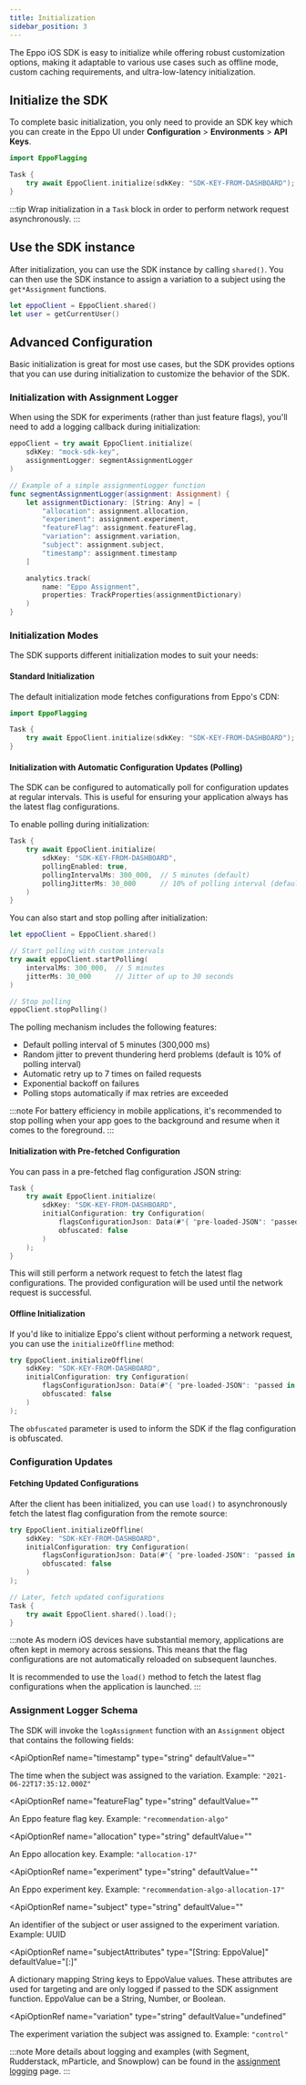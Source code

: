 ```yaml
---
title: Initialization
sidebar_position: 3
---
```



The Eppo iOS SDK is easy to initialize while offering robust customization options, making it adaptable to various use cases such as offline mode, custom caching requirements, and ultra-low-latency initialization.

## Initialize the SDK

To complete basic initialization, you only need to provide an SDK key which you can create in the Eppo UI under **Configuration** > **Environments** > **API Keys**.

```swift
import EppoFlagging

Task {
    try await EppoClient.initialize(sdkKey: "SDK-KEY-FROM-DASHBOARD");
}
```

:::tip
Wrap initialization in a `Task` block in order to perform network request asynchronously.
:::

## Use the SDK instance

After initialization, you can use the SDK instance by calling `shared()`. You can then use the SDK instance to assign a variation to a subject using the `get*Assignment` functions.

```swift
let eppoClient = EppoClient.shared()
let user = getCurrentUser()
```

## Advanced Configuration

Basic initialization is great for most use cases, but the SDK provides options that you can use during initialization to customize the behavior of the SDK.

### Initialization with Assignment Logger

When using the SDK for experiments (rather than just feature flags), you'll need to add a logging callback during initialization:

```swift
eppoClient = try await EppoClient.initialize(
    sdkKey: "mock-sdk-key",
    assignmentLogger: segmentAssignmentLogger
)

// Example of a simple assignmentLogger function
func segmentAssignmentLogger(assignment: Assignment) {
    let assignmentDictionary: [String: Any] = [
        "allocation": assignment.allocation,
        "experiment": assignment.experiment,
        "featureFlag": assignment.featureFlag,
        "variation": assignment.variation,
        "subject": assignment.subject,
        "timestamp": assignment.timestamp
    ]

    analytics.track(
        name: "Eppo Assignment",
        properties: TrackProperties(assignmentDictionary)
    )
}
```

### Initialization Modes

The SDK supports different initialization modes to suit your needs:

#### Standard Initialization
The default initialization mode fetches configurations from Eppo's CDN:

```swift
import EppoFlagging

Task {
    try await EppoClient.initialize(sdkKey: "SDK-KEY-FROM-DASHBOARD");
}
```

#### Initialization with Automatic Configuration Updates (Polling)

The SDK can be configured to automatically poll for configuration updates at regular intervals. This is useful for ensuring your application always has the latest flag configurations.

To enable polling during initialization:

```swift
Task {
    try await EppoClient.initialize(
        sdkKey: "SDK-KEY-FROM-DASHBOARD",
        pollingEnabled: true,
        pollingIntervalMs: 300_000,  // 5 minutes (default)
        pollingJitterMs: 30_000      // 10% of polling interval (default)
    )
}
```

You can also start and stop polling after initialization:

```swift
let eppoClient = EppoClient.shared()

// Start polling with custom intervals
try await eppoClient.startPolling(
    intervalMs: 300_000,  // 5 minutes
    jitterMs: 30_000      // Jitter of up to 30 seconds
)

// Stop polling
eppoClient.stopPolling()
```

The polling mechanism includes the following features:
- Default polling interval of 5 minutes (300,000 ms)
- Random jitter to prevent thundering herd problems (default is 10% of polling interval)
- Automatic retry up to 7 times on failed requests
- Exponential backoff on failures
- Polling stops automatically if max retries are exceeded

:::note
For battery efficiency in mobile applications, it's recommended to stop polling when your app goes to the background and resume when it comes to the foreground.
:::

#### Initialization with Pre-fetched Configuration
You can pass in a pre-fetched flag configuration JSON string:

```swift
Task {
    try await EppoClient.initialize(
        sdkKey: "SDK-KEY-FROM-DASHBOARD",
        initialConfiguration: try Configuration(
            flagsConfigurationJson: Data(#"{ "pre-loaded-JSON": "passed in here" }"#.utf8),
            obfuscated: false
        )
    );
}
```

This will still perform a network request to fetch the latest flag configurations. The provided configuration will be used until the network request is successful.

#### Offline Initialization
If you'd like to initialize Eppo's client without performing a network request, you can use the `initializeOffline` method:

```swift
try EppoClient.initializeOffline(
    sdkKey: "SDK-KEY-FROM-DASHBOARD",
    initialConfiguration: try Configuration(
        flagsConfigurationJson: Data(#"{ "pre-loaded-JSON": "passed in here" }"#.utf8),
        obfuscated: false
    )
);
```

The `obfuscated` parameter is used to inform the SDK if the flag configuration is obfuscated.

### Configuration Updates

#### Fetching Updated Configurations
After the client has been initialized, you can use `load()` to asynchronously fetch the latest flag configuration from the remote source:

```swift
try EppoClient.initializeOffline(
    sdkKey: "SDK-KEY-FROM-DASHBOARD",
    initialConfiguration: try Configuration(
        flagsConfigurationJson: Data(#"{ "pre-loaded-JSON": "passed in here" }"#.utf8),
        obfuscated: false
    )
);

// Later, fetch updated configurations
Task {
    try await EppoClient.shared().load();
}
```

:::note
As modern iOS devices have substantial memory, applications are often kept in memory across sessions. This means that the flag configurations are not automatically reloaded on subsequent launches.

It is recommended to use the `load()` method to fetch the latest flag configurations when the application is launched.
:::

### Assignment Logger Schema

The SDK will invoke the `logAssignment` function with an `Assignment` object that contains the following fields:

<ApiOptionRef
  name="timestamp"
  type="string"
  defaultValue=""
>

The time when the subject was assigned to the variation. Example: `"2021-06-22T17:35:12.000Z"`
</ApiOptionRef>

<ApiOptionRef
  name="featureFlag"
  type="string"
  defaultValue=""
>

An Eppo feature flag key. Example: `"recommendation-algo"`
</ApiOptionRef>

<ApiOptionRef
  name="allocation"
  type="string"
  defaultValue=""
>

An Eppo allocation key. Example: `"allocation-17"`
</ApiOptionRef>

<ApiOptionRef
  name="experiment"
  type="string"
  defaultValue=""
>

An Eppo experiment key. Example: `"recommendation-algo-allocation-17"`
</ApiOptionRef>

<ApiOptionRef
  name="subject"
  type="string"
  defaultValue=""
>

An identifier of the subject or user assigned to the experiment variation. Example: UUID
</ApiOptionRef>

<ApiOptionRef
  name="subjectAttributes"
  type="[String: EppoValue]"
  defaultValue="[:]"
>

A dictionary mapping String keys to EppoValue values. These attributes are used for targeting and are only logged if passed to the SDK assignment function. EppoValue can be a String, Number, or Boolean.
</ApiOptionRef>

<ApiOptionRef
  name="variation"
  type="string"
  defaultValue="undefined"
>

The experiment variation the subject was assigned to. Example: `"control"`
</ApiOptionRef>

:::note
More details about logging and examples (with Segment, Rudderstack, mParticle, and Snowplow) can be found in the [assignment logging](/sdks/event-logging/assignment-logging/) page.
:::
